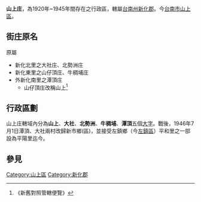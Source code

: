 {{noteTA
|1=zh-hans:庄; zh-hant:庄;
}}
'''山上庄'''，為1920年~1945年間存在之行政區，轄屬[[臺南州|台南州]][[新化郡|新化郡]]。今[[臺南市|台南市]][[山上區|山上區]]。

==街庄原名==
原屬
*新化北里之大社庄、北勢洲庄
*新化東里之山仔頂庄、牛稠埔庄
*外新化南里之潭頂庄
**山仔頂庄改稱山上<ref>《新舊對照管轄便覽》</ref>

==行政區劃==
山上庄轄域內分為'''山上'''、'''大社'''、'''北勢洲'''、'''牛稠埔'''、'''潭頂'''五個[[大字_(行政區劃)|大字]]。戰後，1946年7月1日潭頂、大社兩村改歸新市鄉(區)，並接受左鎮鄉（今[[左鎮區|左鎮區]]）平和里之一部設為平陽里迄今。

== 參見 ==
{{reflist}}

{{台南州}}
{{新化郡}}
[[Category:山上區|Category:山上區]]
[[Category:新化郡|Category:新化郡]]